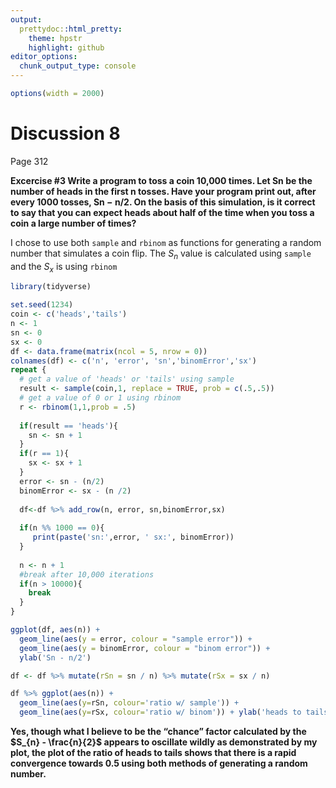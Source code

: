 ```yaml
---
output:
  prettydoc::html_pretty:
    theme: hpstr
    highlight: github
editor_options: 
  chunk_output_type: console
---
```

```r
options(width = 2000)
```
# Discussion 8

Page 312

**Excercise #3 Write a program to toss a coin 10,000 times. Let Sn be the number of heads in the first n tosses. Have your program print out, after every 1000 tosses, Sn − n/2. On the basis of this simulation, is it correct to say that you can expect heads about half of the time when you toss a coin a large number of times?**

I chose to use both `sample` and `rbinom` as functions for generating a random number that simulates a coin flip. The $S_{n}$ value is calculated using `sample` and the $S_{x}$ is using `rbinom`

```r
library(tidyverse)
```
```r
set.seed(1234)
coin <- c('heads','tails')
n <- 1
sn <- 0
sx <- 0
df <- data.frame(matrix(ncol = 5, nrow = 0))
colnames(df) <- c('n', 'error', 'sn','binomError','sx')
repeat {
  # get a value of 'heads' or 'tails' using sample
  result <- sample(coin,1, replace = TRUE, prob = c(.5,.5)) 
  # get a value of 0 or 1 using rbinom
  r <- rbinom(1,1,prob = .5)
  
  if(result == 'heads'){
    sn <- sn + 1
  }
  if(r == 1){
    sx <- sx + 1
  }
  error <- sn - (n/2)
  binomError <- sx - (n /2)
  
  df<-df %>% add_row(n, error, sn,binomError,sx)
  
  if(n %% 1000 == 0){
     print(paste('sn:',error, ' sx:', binomError))
  }
  
  n <- n + 1
  #break after 10,000 iterations
  if(n > 10000){
    break
  }
}

ggplot(df, aes(n)) + 
  geom_line(aes(y = error, colour = "sample error")) + 
  geom_line(aes(y = binomError, colour = "binom error")) +
  ylab('Sn - n/2')

df <- df %>% mutate(rSn = sn / n) %>% mutate(rSx = sx / n)

df %>% ggplot(aes(n)) + 
  geom_line(aes(y=rSn, colour='ratio w/ sample')) + 
  geom_line(aes(y=rSx, colour='ratio w/ binom')) + ylab('heads to tails ratio')
```


**Yes, though what I believe to be the "chance" factor calculated by the $S_{n} - \frac{n}{2}$ appears to oscillate wildly as demonstrated by my plot, the plot of the ratio of heads to tails shows that there is a rapid convergence towards 0.5 using both methods of generating a random number.**